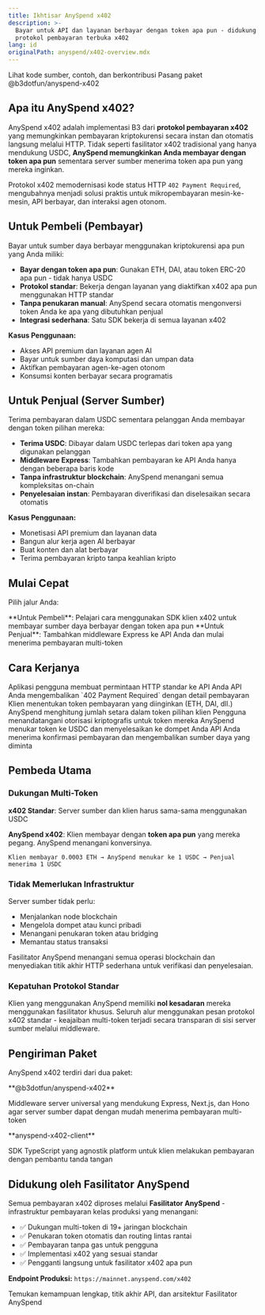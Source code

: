 ```yaml
---
title: Ikhtisar AnySpend x402
description: >-
  Bayar untuk API dan layanan berbayar dengan token apa pun - didukung oleh
  protokol pembayaran terbuka x402
lang: id
originalPath: anyspend/x402-overview.mdx
---
```

<CardGroup cols={2}>
<Card title="Repositori GitHub" icon="github" href="https://github.com/b3-fun/anyspend-x402">
  Lihat kode sumber, contoh, dan berkontribusi
</Card>

<Card title="Paket npm" icon="npm" href="https://www.npmjs.com/package/@b3dotfun/anyspend-x402">
  Pasang paket @b3dotfun/anyspend-x402
</Card>
</CardGroup>

## Apa itu AnySpend x402?

AnySpend x402 adalah implementasi B3 dari **protokol pembayaran x402** yang memungkinkan pembayaran kriptokurensi secara instan dan otomatis langsung melalui HTTP. Tidak seperti fasilitator x402 tradisional yang hanya mendukung USDC, **AnySpend memungkinkan Anda membayar dengan token apa pun** sementara server sumber menerima token apa pun yang mereka inginkan.

Protokol x402 memodernisasi kode status HTTP `402 Payment Required`, mengubahnya menjadi solusi praktis untuk mikropembayaran mesin-ke-mesin, API berbayar, dan interaksi agen otonom.

## Untuk Pembeli (Pembayar)

Bayar untuk sumber daya berbayar menggunakan kriptokurensi apa pun yang Anda miliki:

- **Bayar dengan token apa pun**: Gunakan ETH, DAI, atau token ERC-20 apa pun - tidak hanya USDC
- **Protokol standar**: Bekerja dengan layanan yang diaktifkan x402 apa pun menggunakan HTTP standar
- **Tanpa penukaran manual**: AnySpend secara otomatis mengonversi token Anda ke apa yang dibutuhkan penjual
- **Integrasi sederhana**: Satu SDK bekerja di semua layanan x402

**Kasus Penggunaan:**
- Akses API premium dan layanan agen AI
- Bayar untuk sumber daya komputasi dan umpan data
- Aktifkan pembayaran agen-ke-agen otonom
- Konsumsi konten berbayar secara programatis

## Untuk Penjual (Server Sumber)

Terima pembayaran dalam USDC sementara pelanggan Anda membayar dengan token pilihan mereka:

- **Terima USDC**: Dibayar dalam USDC terlepas dari token apa yang digunakan pelanggan
- **Middleware Express**: Tambahkan pembayaran ke API Anda hanya dengan beberapa baris kode
- **Tanpa infrastruktur blockchain**: AnySpend menangani semua kompleksitas on-chain
- **Penyelesaian instan**: Pembayaran diverifikasi dan diselesaikan secara otomatis

**Kasus Penggunaan:**
- Monetisasi API premium dan layanan data
- Bangun alur kerja agen AI berbayar
- Buat konten dan alat berbayar
- Terima pembayaran kripto tanpa keahlian kripto

## Mulai Cepat

Pilih jalur Anda:

<CardGroup cols={2}>
<Card title="Saya ingin membayar untuk layanan" icon="wallet" href="/anyspend/x402-quickstart-buyers">
  **Untuk Pembeli**: Pelajari cara menggunakan SDK klien x402 untuk membayar sumber daya berbayar dengan token apa pun
</Card>

<Card title="Saya ingin menerima pembayaran" icon="cash-register" href="/anyspend/x402-quickstart-sellers">
  **Untuk Penjual**: Tambahkan middleware Express ke API Anda dan mulai menerima pembayaran multi-token
</Card>
</CardGroup>


## Cara Kerjanya

<Steps>
<Step title="Klien Meminta Sumber Daya">
Aplikasi pengguna membuat permintaan HTTP standar ke API Anda
</Step>

<Step title="Pembayaran Diperlukan">
API Anda mengembalikan `402 Payment Required` dengan detail pembayaran
</Step>

<Step title="Preferensi Token">
Klien menentukan token pembayaran yang diinginkan (ETH, DAI, dll.)
</Step>

<Step title="Penawaran AnySpend">
AnySpend menghitung jumlah setara dalam token pilihan klien
</Step>

<Step title="Klien Menandatangani Pembayaran">
Pengguna menandatangani otorisasi kriptografis untuk token mereka
</Step>

<Step title="Penyelesaian Otomatis">
AnySpend menukar token ke USDC dan menyelesaikan ke dompet Anda
</Step>

<Step title="Sumber Daya Dikirim">
API Anda menerima konfirmasi pembayaran dan mengembalikan sumber daya yang diminta
</Step>
</Steps>

## Pembeda Utama

### Dukungan Multi-Token

**x402 Standar**: Server sumber dan klien harus sama-sama menggunakan USDC

**AnySpend x402**: Klien membayar dengan **token apa pun** yang mereka pegang. AnySpend menangani konversinya.

```
Klien membayar 0.0003 ETH → AnySpend menukar ke 1 USDC → Penjual menerima 1 USDC
```

### Tidak Memerlukan Infrastruktur

Server sumber tidak perlu:
- Menjalankan node blockchain
- Mengelola dompet atau kunci pribadi
- Menangani penukaran token atau bridging
- Memantau status transaksi

Fasilitator AnySpend menangani semua operasi blockchain dan menyediakan titik akhir HTTP sederhana untuk verifikasi dan penyelesaian.

### Kepatuhan Protokol Standar

Klien yang menggunakan AnySpend memiliki **nol kesadaran** mereka menggunakan fasilitator khusus. Seluruh alur menggunakan pesan protokol x402 standar - keajaiban multi-token terjadi secara transparan di sisi server sumber melalui middleware.

## Pengiriman Paket

AnySpend x402 terdiri dari dua paket:

<CardGroup cols={2}>
<Card title="SDK Server" icon="server">
  **@b3dotfun/anyspend-x402**

  Middleware server universal yang mendukung Express, Next.js, dan Hono agar server sumber dapat dengan mudah menerima pembayaran multi-token
</Card>

<Card title="SDK Klien" icon="code">
  **anyspend-x402-client**

  SDK TypeScript yang agnostik platform untuk klien melakukan pembayaran dengan pembantu tanda tangan
</Card>
</CardGroup>

## Didukung oleh Fasilitator AnySpend

Semua pembayaran x402 diproses melalui **Fasilitator AnySpend** - infrastruktur pembayaran kelas produksi yang menangani:

- ✅ Dukungan multi-token di 19+ jaringan blockchain
- ✅ Penukaran token otomatis dan routing lintas rantai
- ✅ Pembayaran tanpa gas untuk pengguna
- ✅ Implementasi x402 yang sesuai standar
- ✅ Pengganti langsung untuk fasilitator x402 apa pun

**Endpoint Produksi:** `https://mainnet.anyspend.com/x402`

<Card title="Pelajari Lebih Lanjut Tentang Fasilitator" icon="server" href="/anyspend/x402-facilitator">
  Temukan kemampuan lengkap, titik akhir API, dan arsitektur Fasilitator AnySpend
</Card>
